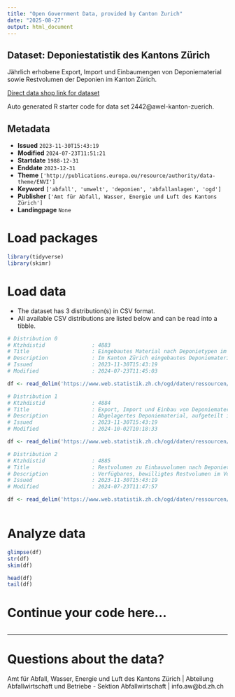 ```yaml
---
title: "Open Government Data, provided by Canton Zurich"
date: "2025-08-27"
output: html_document
---
```


## Dataset: Deponiestatistik des Kantons Zürich

Jährlich erhobene Export, Import und Einbaumengen von Deponiematerial sowie Restvolumen der Deponien im Kanton Zürich.

[Direct data shop link for dataset](https://www.zh.ch/de/politik-staat/statistik-daten/datenkatalog.html#/datasets/2442@awel-kanton-zuerich)

Auto generated R starter code for data set 2442@awel-kanton-zuerich.

## Metadata

- **Issued** `2023-11-30T15:43:19`
- **Modified** `2024-07-23T11:51:21`
- **Startdate** `1988-12-31`
- **Enddate** `2023-12-31`
- **Theme** `['http://publications.europa.eu/resource/authority/data-theme/ENVI']`
- **Keyword** `['abfall', 'umwelt', 'deponien', 'abfallanlagen', 'ogd']`
- **Publisher** `['Amt für Abfall, Wasser, Energie und Luft des Kantons Zürich']`
- **Landingpage** `None`


# Load packages

```r

library(tidyverse)
library(skimr)

```

# Load data

-   The dataset has 3 distribution(s) in CSV format.
-   All available CSV distributions are listed below and can be read into a tibble.

```r

# Distribution 0
# Ktzhdistid               : 4883
# Title                    : Eingebautes Material nach Deponietypen im Kanton Zürich
# Description              : Im Kanton Zürich eingebautes Deponiematerial, ausgewertet nach Deponietypen. Daten aus Jahresberichten der Deponien.
# Issued                   : 2023-11-30T15:43:19
# Modified                 : 2024-07-23T11:45:03

df <- read_delim('https://www.web.statistik.zh.ch/ogd/daten/ressourcen/KTZH_00002442_00004883.csv')

# Distribution 1
# Ktzhdistid               : 4884
# Title                    : Export, Import und Einbau von Deponiematerial im Kanton Zürich
# Description              : Abgelagertes Deponiematerial, aufgeteilt in drei Kategorien: 1. im Kanton Zürich abgelagert, 2. aus anderen Kantonen/Ausland importiert und im Kanton abgelagert, 3. in andere Kantone/Ausland exportiert und abgelagert. Daten vom E-Government Portals des BAFU.
# Issued                   : 2023-11-30T15:43:19
# Modified                 : 2024-10-02T10:18:33

df <- read_delim('https://www.web.statistik.zh.ch/ogd/daten/ressourcen/KTZH_00002442_00004884.csv')

# Distribution 2
# Ktzhdistid               : 4885
# Title                    : Restvolumen zu Einbauvolumen nach Deponietypen im Kanton Zürich
# Description              : Verfügbares, bewilligtes Restvolumen im Verhältnis zum jährlichen Einbauvolumen der Zürcher Deponien. Daten aus Jahresberichten der Deponien.
# Issued                   : 2023-11-30T15:43:19
# Modified                 : 2024-07-23T11:47:57

df <- read_delim('https://www.web.statistik.zh.ch/ogd/daten/ressourcen/KTZH_00002442_00004885.csv')



```

# Analyze data

```r

glimpse(df)
str(df)
skim(df)

head(df)
tail(df)

```

# Continue your code here...

```r

```

------------------------------------------------------------------------

# Questions about the data?

Amt für Abfall, Wasser, Energie und Luft des Kantons Zürich | Abteilung Abfallwirtschaft und Betriebe - Sektion Abfallwirtschaft | info.aw@bd.zh.ch
